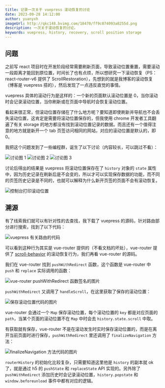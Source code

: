 ```yaml
---
title: 记录一次关于 vuepress 滚动恢复的讨论
date: 2023-09-28 14:12:00
author: yuanyxh
imageUrl: http://qkc148.bvimg.com/18470/ff9c074093a8255d.png
description: 一次关于滚动恢复的讨论。
keywords: vuepress, history, recovery, scroll position storage
---
```


## 问题

之前写 react 项目时在开发阶段经常需要刷新页面，导致滚动位置重置，需要滚动一段距离才能回到原位置，时间长了也有点烦，所以想研究一下滚动恢复（PS：react-router-v6 提供了 ScrollRestoration），先想到的就是我博客的滚动恢复（博客是 vuepress 搭的），然后发现了一点违反直觉的事情。

vuepress 具体的滚动行为是这样的：一个新的页面默认滚动位置是 0，当你滚动时会记录滚动位置，当你刷新或在页面中导航时会恢复滚动位置。

看起来很正常，但滚动位置存储在了什么地方呢？要知道即使刷新并导航也不会丢失滚动位置，这肯定是需要将滚动位置保存的，但我使用 chrome 开发者工具翻遍了有关 storage 的地方都没有找到滚动位置记录的数据。而且还有一个值得注意的地方就是新开一个 tab 页签访问相同的网站，对应的滚动位置是默认的，即 0。

我把这个问题发到了一些编程群，诞生了以下讨论（内容较长，可以跳过不看）：

<Image url='http://qkc148.bvimg.com/18470/21c7c4f6b8407973.jpg' width={712} height={14356} alt='讨论图 1' />

<Image url='http://qkc148.bvimg.com/18470/53e20556118ae5c0.jpg' width={1024} height={10006} alt='讨论图 2' />

<Image url='http://qkc148.bvimg.com/18470/359c388d57519b81.png' width={1080} height={5846} alt='讨论图 3' />

讨论后得出的结果是 vuepress 将滚动位置保存在了 `history` 对象的 `state` 属性中，因为历史记录在刷新后是不会变的，所以才可以实现保存数据的功能，而不同的页签历史记录是不同的，也就可以解释为什么新开页签的页面不会有滚动恢复。

<Image url='http://qkc148.bvimg.com/18470/c7cc7b4132ab682e.png' width={1366} height={386} alt='控制台打印滚动位置' />

## 溯源

有了线索我们就可以有针对性的去查找，我下载了 vuepress 的源码，针对路由部分进行搜索，找到了以下代码：

<Image url='http://qkc148.bvimg.com/18470/86be23928e48ad40.png' width={492} height={415} alt='vuepress 有关路由的代码' />

可以看到这种行为其实是 vue-router 提供的（不看文档的坏处），vue-router 提供了 [scroll-behavior] 的滚动恢复行为，我们再看 vue-router 的源码。

我们在 vue-router 找到 `pushWithRedirect` 函数，这个函数是 vue-router 中 `push` 和 `replace` 实际调用的函数：

<Image url='http://qkc148.bvimg.com/18470/07210775f147e664.png' width={479} height={99} alt='vue-router pushWithRedirect 函数签名的图片' />

`pushWithRedirect` 又调用了 `handleScroll`，在这里获取了保存的滚动位置：

<Image url='http://qkc148.bvimg.com/18470/7174051e9000aa10.png' width={630} height={435} alt='保存滚动位置代码的图片' />

vue-router 会通过一个 `Map` 保存滚动位置，每个滚动位置的 `key` 都是对应页面的 `path`，当某个页面的滚动位置不在 `Map` 中时会去 `history.state.scroll` 中取。

有获取就有保存，vue-router 不是在滚动发生时实时保存滚动位置的，而是在离开当前页面时进行保存，`pushWithRedirect` 里还调用了 `finalizeNavigation` 方法：

<Image url='http://qkc148.bvimg.com/18470/346d1245a59cf92f.png' width={776} height={586} alt='finalizeNavigation 方法代码的图片' />

`routerHistory` 的初始化比较复杂，只需要知道这里他是 `history` 的副本就 ok 了，就是通过 h5 的 `pushState` 和 `replaceState` API 实现的。另外除了 `pushWithRedirect` 添加历史时会记录滚动位置，`history.popstate` 和 `window.beforeunload` 事件中都有对应的逻辑。

[scroll-behavior]: https://router.vuejs.org/zh/guide/advanced/scroll-behavior.html
